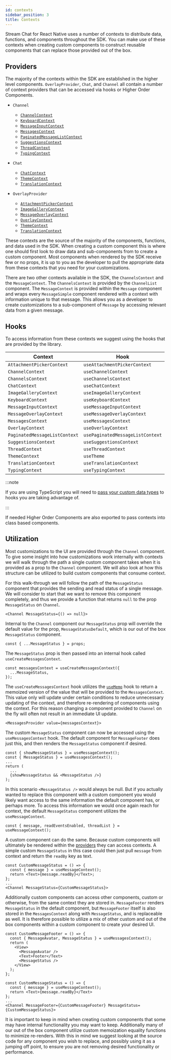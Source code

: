 ```yaml
---
id: contexts
sidebar_position: 3
title: Contexts
---
```


Stream Chat for React Native uses a number of contexts to distribute data, functions, and components throughout the SDK.
You can make use of these contexts when creating custom components to construct reusable components that can replace those provided out of the box.

## Providers

The majority of the contexts within the SDK are established in the higher level components.
`OverlayProvider`, `Chat`, and `Channel` all contain a number of context providers that can be accessed via hooks or Higher Order Components.

- `Channel`

  - [`ChannelContext`](../contexts/channel_context.mdx)
  - [`KeyboardContext`](../contexts/keyboard_context.mdx)
  - [`MessageInputContext`](../contexts/message_input_context.mdx)
  - [`MessagesContext`](../contexts/messages_context.mdx)
  - [`PaginatedMessageListContext`](../contexts/paginated_message_list_context.mdx)
  - [`SuggestionsContext`](../contexts/suggestions_context.mdx)
  - [`ThreadContext`](../contexts/thread_context.mdx)
  - [`TypingContext`](../contexts/typing_context.mdx)

- `Chat`

  - [`ChatContext`](../contexts/chat_context.mdx)
  - [`ThemeContext`](../contexts/theme_context.mdx)
  - [`TranslationContext`](../contexts/translation_context.mdx)

- `OverlayProvider`
  - [`AttachmentPickerContext`](../contexts/attachment_picker_context.mdx)
  - [`ImageGalleryContext`](../contexts/image_gallery_context.mdx)
  - [`MessageOverlayContext`](../contexts/message_overlay_context.mdx)
  - [`OverlayContext`](../contexts/overlay_context.mdx)
  - [`ThemeContext`](../contexts/theme_context.mdx)
  - [`TranslationContext`](../contexts/translation_context.mdx)

These contexts are the source of the majority of the components, functions, and data used in the SDK.
When creating a custom component this is where one should first look to draw data and sub-components from to create a custom component.
Most components when rendered by the SDK receive few or no props, it is up to you as the developer to pull the appropriate data from these contexts that you need for your customizations.

There are two other contexts available in the SDK, the `ChannelsContext` and the `MessageContext`.
The `ChannelsContext` is provided by the `ChannelList` component.
The `MessageContext` is provided within the `Message` component and wraps every `MessageSimple` component rendered with a context with information unique to that message.
This allows you as a developer to create customizations to a sub-component of `Message` by accessing relevant data from a given message.

## Hooks

To access information from these contexts we suggest using the hooks that are provided by the library.

| Context                       | Hook                             |
| ----------------------------- | -------------------------------- |
| `AttachmentPickerContext`     | `useAttachmentPickerContext`     |
| `ChannelContext`              | `useChannelContext`              |
| `ChannelsContext`             | `useChannelsContext`             |
| `ChatContext`                 | `useChatContext`                 |
| `ImageGalleryContext`         | `useImageGalleryContext`         |
| `KeyboardContext`             | `useKeyboardContext`             |
| `MessageInputContext`         | `useMessageInputContext`         |
| `MessageOverlayContext`       | `useMessageOverlayContext`       |
| `MessagesContext`             | `useMessagesContext`             |
| `OverlayContext`              | `useOverlayContext`              |
| `PaginatedMessageListContext` | `usePaginatedMessageListContext` |
| `SuggestionsContext`          | `useSuggestionsContext`          |
| `ThreadContext`               | `useThreadContext`               |
| `ThemeContext`                | `useTheme`                       |
| `TranslationContext`          | `useTranslationContext`          |
| `TypingContext`               | `useTypingContext`               |

:::note

If you are using TypeScript you will need to [pass your custom data types](./typescript.mdx#hooks) to hooks you are taking advantage of.

:::

If needed Higher Order Components are also exported to pass contexts into class based components.

## Utilization

Most customizations to the UI are provided through the `Channel` component.
To give some insight into how customizations work internally with contexts we will walk through the path a single custom component takes when it is provided as a prop to the `Channel` component.
We will also look at how this structure can be utilized to build custom components that consume context.

For this walk-through we will follow the path of the `MessageStatus` component that provides the sending and read status of a single message.
We will consider to start that we want to remove this component completely, and thus we provide a function that returns `null` to the prop `MessageStatus` on `Channel`.

```tsx
<Channel MessageStatus={() => null}>
```

Internal to the `Channel` component our `MessageStatus` prop will override the default value for the prop, `MessageStatusDefault`, which is our out of the box `MessageStatus` component.

```tsx
const { ...MessageStatus } = props;
```

The `MessageStatus` prop is then passed into an internal hook called `useCreateMessagesContext`.

```tsx
const messagesContext = useCreateMessagesContext({
  ...MessageStatus,
});
```

The `useCreateMessagesContext` hook utilizes the [`useMemo`](https://reactjs.org/docs/hooks-reference.html#usememo) hook to return a memoized version of the value that will be provided to the `MessagesContext`.
This value only will update under certain conditions to reduce unnecessary updating of the context, and therefore re-rendering of components using the context.
For this reason changing a component provided to `Channel` on the fly will often not result in an immediate UI update.

```tsx
<MessagesProvider value={messagesContext}>
```

The custom `MessageStatus` component can now be accessed using the `useMessagesContext` hook.
The default component for `MessageFooter` does just this, and then renders the `MessageStatus` component if desired.

```tsx
const { showMessageStatus } = useMessageContext();
const { MessageStatus } = useMessagesContext();
...
return (
  ...
  {showMessageStatus && <MessageStatus />}
);
```

In this scenario `<MessageStatus />` would always be null.
But if you actually wanted to replace this component with a custom component you would likely want access to the same information the default component has, or perhaps more.
To access this information we would once again reach for context, the default `MessageStatus` component utilizes the `useMessageContext`.

```tsx
const { message, readEventsEnabled, threadList } = useMessageContext();
```

A custom component can do the same.
Because custom components will ultimately be rendered within the [providers](#providers) they can access contexts.
A simple custom `MessageStatus` in this case could then just pull `message` from context and return the `readBy` key as text.

```tsx
const CustomMessageStatus = () => {
  const { message } = useMessageContext();
  return <Text>{message.readBy}</Text>;
};
...
<Channel MessageStatus={CustomMessageStatus}>
```

Additionally custom components can access other components, custom or otherwise, from the same context they are stored in.
`MessageFooter` renders `MessageStatus` in the default component, but `MessageFooter` itself is also stored in the `MessagesContext` along with `MessageStatus`, and is replaceable as well.
It is therefore possible to utilize a mix of other custom and out of the box components within a custom component to create your desired UI.

```tsx
const CustomMessageFooter = () => {
  const { MessageAvatar, MessageStatus } = useMessagesContext();
  return (
    <View>
      <MessageAvatar />
      <Text>Footer</Text>
      <MessageStatus />
    </View>
  );
};

const CustomMessageStatus = () => {
  const { message } = useMessageContext();
  return <Text>{message.readBy}</Text>
};
...
<Channel MessageFooter={CustomMessageFooter} MessageStatus={CustomMessageStatus}>
```

It is important to keep in mind when creating custom components that some may have internal functionality you may want to keep.
Additionally many of our out of the box component utilize custom memoization equality functions to minimize re-renders.
With this in mind we suggest looking at the source code for any component you wish to replace, and possibly using it as a jumping off point, to ensure you are not removing desired functionality or performance.
